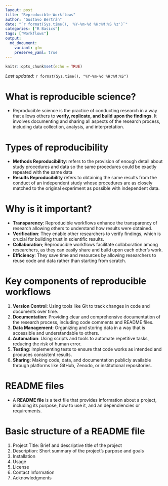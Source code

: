 ```yaml
---
layout: post
title: "Reproducible Workflows"
author: "Gustavo Bertrán"
date: "`r format(Sys.time(), '%Y-%m-%d %H:%M:%S %z')`"
categories: ["R Basics"]
tags: ["Workflows"]
output:
  md_document:
    variant: gfm
    preserve_yaml: true
---
```


```r
knitr::opts_chunk$set(echo = TRUE)
```
*Last updated:* `r format(Sys.time(), "%Y-%m-%d %H:%M:%S")`  

# What is reproducible science?

-   Reproducible science is the practice of conducting research in a way that allows others to **verify, replicate, and build upon the findings**. It involves documenting and sharing all aspects of the research process, including data collection, analysis, and interpretation.

# Types of reproducibility

-   **Methods Reproducibility**: refers to the provision of enough detail about study procedures and data so the same procedures could be exactly repeated with the same data
-   **Results Reproducibility** refers to obtaining the same results from the conduct of an independent study whose procedures are as closely matched to the original experiment as possible with independent data.

# Why is it important?

-   **Transparency**: Reproducible workflows enhance the transparency of research allowing others to understand how results were obtained.
-   **Verification**: They enable other researchers to verify findings, which is crucial for building trust in scientific results.
-   **Collaboration**; Reproducible workflows facilitate collaboration among researchers, as they can easily share and build upon each other's work.
-   **Efficiency**: They save time and resources by allowing researchers to reuse code and data rather than starting from scratch.

# Key components of reproducible workflows

1.  **Version Control**: Using tools like Git to track changes in code and documents over time.
2.  **Documentation**: Providing clear and comprehensive documentation of the research process, including code comments and README files.
3.  **Data Management**: Organizing and storing data in a way that is accessible and understandable to others.
4.  **Automation**: Using scripts and tools to automate repetitive tasks, reducing the risk of human error.
5.  **Testing**: Implementing tests to ensure that code works as intended and produces consistent results.
6.  **Sharing**: Making code, data, and documentation publicly available through platforms like GitHub, Zenodo, or institutional repositories.

# README files
-  A **README file** is a text file that provides information about a project, including its purpose, how to use it, and an dependiencies or requirements.

# Basic structure of a README file
1.  Project Title: Brief and descriptive title of the project
2.  Description: Short summary of the project's purpose and goals
3.  Installation
4.  Usage
5.  License
6.  Contact Information
7.  Acknowledgments